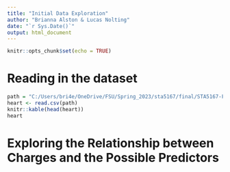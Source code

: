 ```yaml
---
title: "Initial Data Exploration"
author: "Brianna Alston & Lucas Nolting"
date: "`r Sys.Date()`"
output: html_document
---
```


```r
knitr::opts_chunk$set(echo = TRUE)
```

# Reading in the dataset

```r
path = "C:/Users/bri4e/OneDrive/FSU/Spring_2023/sta5167/final/STA5167-Final/heart.csv"
heart <- read.csv(path)
knitr::kable(head(heart))
heart
```

# Exploring the Relationship between Charges and the Possible Predictors


